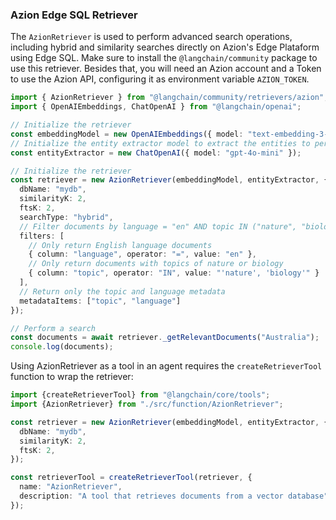 ### Azion Edge SQL Retriever

The `AzionRetriever` is used to perform advanced search operations, including hybrid and similarity searches directly on Azion's Edge Plataform using Edge SQL. Make sure to install the `@langchain/community` package to use this retriever. Besides that, you will need an Azion account and a Token to use the Azion API, configuring it as environment variable `AZION_TOKEN`.

```typescript
import { AzionRetriever } from "@langchain/community/retrievers/azion";
import { OpenAIEmbeddings, ChatOpenAI } from "@langchain/openai";

// Initialize the retriever
const embeddingModel = new OpenAIEmbeddings({ model: "text-embedding-3-small" });
// Initialize the entity extractor model to extract the entities to perform Full Text Search operations
const entityExtractor = new ChatOpenAI({ model: "gpt-4o-mini" });

// Initialize the retriever
const retriever = new AzionRetriever(embeddingModel, entityExtractor, {
  dbName: "mydb",
  similarityK: 2,
  ftsK: 2,
  searchType: "hybrid",
  // Filter documents by language = "en" AND topic IN ("nature", "biology")
  filters: [
    // Only return English language documents
    { column: "language", operator: "=", value: "en" },
    // Only return documents with topics of nature or biology
    { column: "topic", operator: "IN", value: "'nature', 'biology'" }
  ],
  // Return only the topic and language metadata
  metadataItems: ["topic", "language"]
});

// Perform a search
const documents = await retriever._getRelevantDocuments("Australia");
console.log(documents);
```

Using AzionRetriever as a tool in an agent requires the `createRetrieverTool` function to wrap the retriever:

```typescript
import {createRetrieverTool} from "@langchain/core/tools";
import {AzionRetriever} from "./src/function/AzionRetriever";

const retriever = new AzionRetriever(embeddingModel, entityExtractor, {
  dbName: "mydb",
  similarityK: 2,
  ftsK: 2,
});

const retrieverTool = createRetrieverTool(retriever, {
  name: "AzionRetriever",
  description: "A tool that retrieves documents from a vector database"
});

```